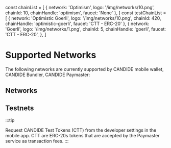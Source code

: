 
const chainList = [
  {
    network: 'Optimism',
    logo: '/img/networks/10.png',
    chainId: 10,
    chainHandle: 'optimism',
    faucet: 'None'
  },
]
const testChainList = [
  {
    network: 'Optimistic Goerli',
    logo: '/img/networks/10.png',
    chainId: 420,
    chainHandle: 'optimistic-goerli',
    faucet: 'CTT - ERC-20'
  },
  {
    network: 'Goerli',
    logo: '/img/networks/1.png',
    chainId: 5,
    chainHandle: 'goerli',
    faucet: 'CTT - ERC-20',
  },
]

# Supported Networks

The following networks are currently supported by CANDIDE mobile wallet, CANDIDE Bundler,
CANDIDE Paymaster:

## Networks

<ChainTable items={chainList} />

## Testnets

<ChainTable items={testChainList} />


:::tip

Request CANDIDE Test Tokens (CTT) from the developer settings in the mobile app. CTT are ERC-20s tokens that are accepted by the Paymaster service as transaction fees.
::: 
